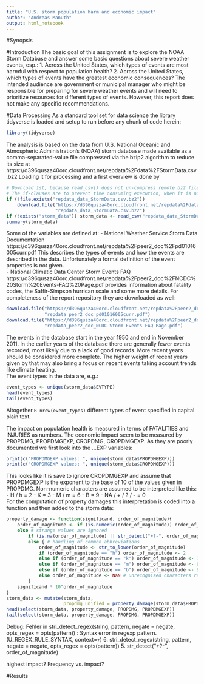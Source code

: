 ```yaml
---
title: "U.S. storm population harm and economic impact"
author: "Andreas Manuth"
output: html_notebook
---
```

#Synopsis


#Introduction
The basic goal of this assignment is to explore the NOAA Storm Database and answer some basic questions about severe weather events, esp.:
1. Across the United States, which types of events  are most harmful with respect to population health?
2. Across the United States, which types of events have the greatest economic consequences?
The intended audience are government or municipal manager who might be responsible for preparing for severe weather events and will need to prioritize resources for different types of events. However, this report does not make any specific recommendations.

#Data Processing
As a standard tool set for data science the library tidyverse is loaded and setup to run before any chunk of code herein:
```r
library(tidyverse)
```

The analysis is based on the data from U.S. National Oceanic and Atmospheric Administration's (NOAA) storm database made available as a comma-separated-value file compressed via the bzip2 algorithm to reduce its size at https://d396qusza40orc.cloudfront.net/repdata%2Fdata%2FStormData.csv.bz2
Loading it for processing and a first overview is done by
```r
# Download 1st, because read_csv() does not un-compress remote bz2 files.
# The if-clauses are to prevent time consuming execution, when it is not needed.
if (!file.exists("repdata_data_StormData.csv.bz2"))
    download.file("https://d396qusza40orc.cloudfront.net/repdata%2Fdata%2FStormData.csv.bz2", 
                  "repdata_data_StormData.csv.bz2") 
if (!exists("storm_data")) storm_data <- read_csv("repdata_data_StormData.csv.bz2")
summary(storm_data)
```
Some of the variables are defined at:
- National Weather Service Storm Data Documentation https://d396qusza40orc.cloudfront.net/repdata%2Fpeer2_doc%2Fpd01016005curr.pdf
This describes the types of events and how the events are described in the data. Unfortunately a formal definition of the event properties is not given.  
- National Climatic Data Center Storm Events FAQ https://d396qusza40orc.cloudfront.net/repdata%2Fpeer2_doc%2FNCDC%20Storm%20Events-FAQ%20Page.pdf provides  information about fatality codes, the Saffir-Simpson hurrican scale and some more details.
For completeness of the report repository they are downloaded as well:
```r
download.file("https://d396qusza40orc.cloudfront.net/repdata%2Fpeer2_doc%2Fpd01016005curr.pdf", 
              "repdata_peer2_doc_pd01016005curr.pdf")
download.file("https://d396qusza40orc.cloudfront.net/repdata%2Fpeer2_doc%2FNCDC%20Storm%20Events-FAQ%20Page.pdf", 
              "repdata_peer2_doc_NCDC Storm Events-FAQ Page.pdf")
```

The events in the database start in the year 1950 and end in November 2011. In the earlier years of the database there are generally fewer events recorded, most likely due to a lack of good records. More recent years should be considered more complete. The higher weight of recent years given by that may also bring a focus on recent events taking account trends like climate heating.    
The event types in the data are, e.g.:
```r
event_types <- unique(storm_data$EVTYPE)
head(event_types)
tail(event_types)
```
Altogether ```R nrow(event_types)``` different types of event specified in capital plain text.  

The impact on population health is measured in terms of FATALITIES and INJURIES as numbers. The economic impact seem to be measured by PROPDMG, PROPDMGEXP, CROPDMG, CROPDMGEXP. As they are poorly documented we first look into the ...EXP variables:
```r
print(c("PROPDMGEXP values: ", unique(storm_data$PROPDMGEXP)))
print(c("CROPDMGEXP values: ", unique(storm_data$CROPDMGEXP)))
```
This looks like it is save to ignore CROPDMGEXP and assume that PROPDMGEXP is the exponent to the base of 10 of the values given in PROPDMG. Non-numeric characters are assumed to be interpreted like this:
- H / h = 2
- K = 3
- M / m = 6
- B = 9
- NA / + / ? / - = 0  
For the computation of property damages this interpretation is coded into a function and then added to the storm data:
```r
property_damage <- function(significand, order_of_magnitude){
    order_of_magnitude <- if (is.numeric(order_of_magnitude)) order_of_magnitude # no need to convert
    else # strange values are ignored
        if (is.na(order_of_magnitude) || str_detect("+?-", order_of_magnitude)) order_of_magnitude <- 0
        else { # handling of common abbreviations
            order_of_magnitude <- str_to_lower(order_of_magnitude)
            if (order_of_magnitude == "h") order_of_magnitude <- 2
            else if (order_of_magnitude == "k") order_of_magnitude <- 3
            else if (order_of_magnitude == "m") order_of_magnitude <- 6
            else if (order_of_magnitude == "b") order_of_magnitude <- 9
            else order_of_magnitude <- NaN # unrecognized characters result in strange values
        }
    significand * 10^order_of_magnitude
}
storm_data <- mutate(storm_data, 
                     propdmg_unified = property_damage(storm_data$PROPDMG, storm_data$PROPDMGEXP))
head(select(storm_data, property_damage, PROPDMG, PROPDMGEXP))
tail(select(storm_data, property_damage, PROPDMG, PROPDMGEXP))
```
Debug: 
 Fehler in stri_detect_regex(string, pattern, negate = negate, opts_regex = opts(pattern)) : 
  Syntax error in regexp pattern. (U_REGEX_RULE_SYNTAX, context=`+`) 
6.
stri_detect_regex(string, pattern, negate = negate, opts_regex = opts(pattern)) 
5.
str_detect("+?-", order_of_magnitude)

highest impact? Frequency vs. impact? 

#Results